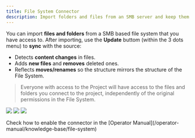 ```yaml
---
title: File System Connector
description: Import folders and files from an SMB server and keep them in sync on demand.
---
```


You can import **files and folders** from a SMB based file system that you have access to. After importing, use the **Update** buttom (within the 3 dots menu) to **sync** with the source:

- Detects **content changes** in files.
- Adds **new files** and **removes** deleted ones.
- Reflects **moves/renames** so the structure mirrors the structure of the File System.

> Everyone with access to the Project will have access to the files and folders you connect to the project, independently of the original permissions in the File System.

![](/images/file_system.png)
![](/images/file_system_login.png)
![](/images/file_system_picker.png)


<Info>
Check how to enable the connector in the [Operator Manual](/operator-manual/knowledge-base/file-system)
</Info> 